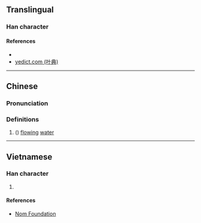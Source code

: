 {{character info/new}}
==Translingual==

===Han character===
{{Han char|rn=85|rad=水|as=09|sn=12|four=|canj=EYCK,XEYCK|ids=⿰氵奕}}

====References====
* {{Han ref|kx=0637.120|dkj=17843|dj=1044.100|hdz=31684.020|uh=6E59|ud=28249}}
* [http://yedict.com/htm/6E/6E59.htm yedict.com (叶典)]

----

==Chinese==
{{zh-forms}}

===Pronunciation===
{{zh-pron
|m=yì
|c=jik6
|mc=
|oc=
|ma=
|cat=n
}}

===Definitions===
{{zh-hanzi}}

# ({{zh-only|浟湙}}) [[flow]]ing [[water]]

----

==Vietnamese==

===Han character===
{{vi-readings|rs=水09| hanviet = loan, loáng, loãng}}

# {{defn|lang=vi|sort=水09}}

====References====
*[http://nomfoundation.org/common/nom_details.php?codepoint=6e59 Nom Foundation]